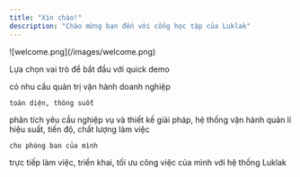```yaml
---
title: "Xin chào!"
description: "Chào mừng bạn đến với cổng học tập của Luklak"
---
```


<Frame caption="Tự tay kéo thả - tự tạo chức năng vận hành">
  ![welcome.png](/images/welcome.png)
</Frame>

Lựa chọn vai trò để bắt đầu với quick demo

<CardGroup cols={4}>
  <Card title="CEO/Founders..." icon="palette" iconType="duotone" href="https://mintlify.com/docs/settings/global" img="/images/CEO.png">
    có nhu cầu quản trị vận hành doanh nghiệp

    toàn diện, thông suốt
  </Card>
  <Card title="Solution Consultants" icon="code" iconType="duotone" href="https://mintlify.com/docs/api-playground/openapi" img="/images/Solution-engineer.png">
    phân tích yêu cầu nghiệp vụ và thiết kế giải pháp, hệ thống vận hành
  </Card>
  <Card title="Team Managers" icon="screwdriver-wrench" iconType="duotone" href="https://mintlify.com/docs/content/components/accordions" img="/images/Teamlead.png">
    quản lí hiệu suất, tiến độ, chất lượng làm việc

    cho phòng ban của mình
  </Card>
  <Card title="End Users" icon="stars" iconType="duotone" href="https://mintlify.com/customers" img="/images/enduser.png">
    trực tiếp làm việc, triển khai, tối ưu công việc của mình với hệ thống Luklak
  </Card>
</CardGroup>

